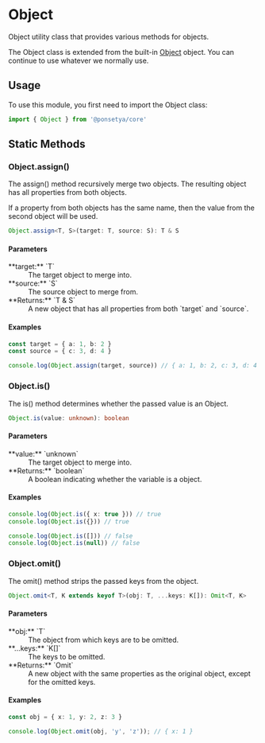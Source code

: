 # Object

Object utility class that provides various methods for objects.

The Object class is extended from the built-in [Object](/glossary#object) object. You can continue to use whatever we normally use.

## Usage

To use this module, you first need to import the Object class:

```ts copy
import { Object } from '@ponsetya/core'
```

## Static Methods

### Object.assign()

The assign() method recursively merge two objects. The resulting object has all properties from both objects.

If a property from both objects has the same name, then the value from the second object will be used.

```ts
Object.assign<T, S>(target: T, source: S): T & S
```

#### Parameters

<dl>
  <dt>**target:** `T`</dt>
  <dd>The target object to merge into.</dd>
  <dt>**source:** `S`</dt>
  <dd>The source object to merge from.</dd>
  <dt>**Returns:** `T & S`</dt>
  <dd>A new object that has all properties from both `target` and `source`.</dd>
</dl>

#### Examples

```ts copy
const target = { a: 1, b: 2 }
const source = { c: 3, d: 4 }

console.log(Object.assign(target, source)) // { a: 1, b: 2, c: 3, d: 4 }
```

### Object.is()

The is() method determines whether the passed value is an Object.

```ts
Object.is(value: unknown): boolean
```

#### Parameters

<dl>
  <dt>**value:** `unknown`</dt>
  <dd>The target object to merge into.</dd>
  <dt>**Returns:** `boolean`</dt>
  <dd>A boolean indicating whether the variable is a object.</dd>
</dl>

#### Examples

```ts copy
console.log(Object.is({ x: true })) // true
console.log(Object.is({})) // true

console.log(Object.is([])) // false
console.log(Object.is(null)) // false
```

### Object.omit()

The omit() method strips the passed keys from the object.

```ts
Object.omit<T, K extends keyof T>(obj: T, ...keys: K[]): Omit<T, K>
```

#### Parameters

<dl>
  <dt>**obj:** `T`</dt>
  <dd>The object from which keys are to be omitted.</dd>
  <dt>**...keys:** `K[]`</dt>
  <dd>The keys to be omitted.</dd>
  <dt>**Returns:** `Omit<T, K>`</dt>
  <dd>A new object with the same properties as the original object, except for the omitted keys.</dd>
</dl>

#### Examples

```ts copy
const obj = { x: 1, y: 2, z: 3 }

console.log(Object.omit(obj, 'y', 'z')); // { x: 1 }
```
